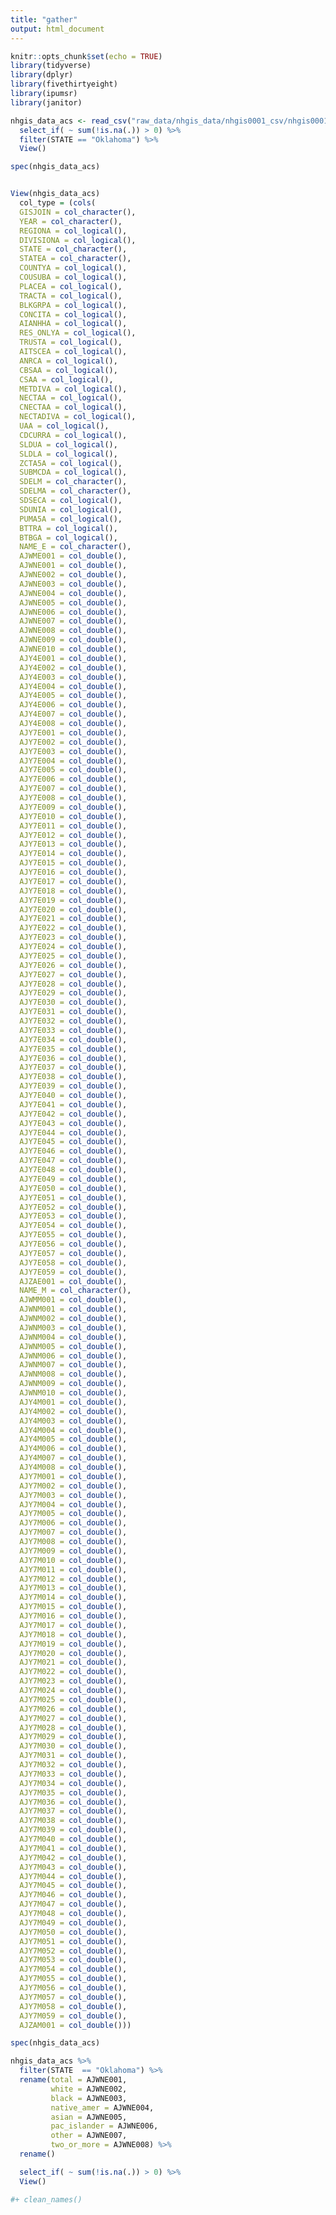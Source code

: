 ```yaml
---
title: "gather"
output: html_document
---
```


```r
knitr::opts_chunk$set(echo = TRUE)
library(tidyverse)
library(dplyr)
library(fivethirtyeight)
library(ipumsr)
library(janitor)

```

```r

nhgis_data_acs <- read_csv("raw_data/nhgis_data/nhgis0001_csv/nhgis0001_ds239_20185_2018_sd_elm.csv") %>% 
  select_if( ~ sum(!is.na(.)) > 0) %>% 
  filter(STATE == "Oklahoma") %>% 
  View()

spec(nhgis_data_acs)


View(nhgis_data_acs)
  col_type = (cols(
  GISJOIN = col_character(),
  YEAR = col_character(),
  REGIONA = col_logical(),
  DIVISIONA = col_logical(),
  STATE = col_character(),
  STATEA = col_character(),
  COUNTYA = col_logical(),
  COUSUBA = col_logical(),
  PLACEA = col_logical(),
  TRACTA = col_logical(),
  BLKGRPA = col_logical(),
  CONCITA = col_logical(),
  AIANHHA = col_logical(),
  RES_ONLYA = col_logical(),
  TRUSTA = col_logical(),
  AITSCEA = col_logical(),
  ANRCA = col_logical(),
  CBSAA = col_logical(),
  CSAA = col_logical(),
  METDIVA = col_logical(),
  NECTAA = col_logical(),
  CNECTAA = col_logical(),
  NECTADIVA = col_logical(),
  UAA = col_logical(),
  CDCURRA = col_logical(),
  SLDUA = col_logical(),
  SLDLA = col_logical(),
  ZCTA5A = col_logical(),
  SUBMCDA = col_logical(),
  SDELM = col_character(),
  SDELMA = col_character(),
  SDSECA = col_logical(),
  SDUNIA = col_logical(),
  PUMA5A = col_logical(),
  BTTRA = col_logical(),
  BTBGA = col_logical(),
  NAME_E = col_character(),
  AJWME001 = col_double(),
  AJWNE001 = col_double(),
  AJWNE002 = col_double(),
  AJWNE003 = col_double(),
  AJWNE004 = col_double(),
  AJWNE005 = col_double(),
  AJWNE006 = col_double(),
  AJWNE007 = col_double(),
  AJWNE008 = col_double(),
  AJWNE009 = col_double(),
  AJWNE010 = col_double(),
  AJY4E001 = col_double(),
  AJY4E002 = col_double(),
  AJY4E003 = col_double(),
  AJY4E004 = col_double(),
  AJY4E005 = col_double(),
  AJY4E006 = col_double(),
  AJY4E007 = col_double(),
  AJY4E008 = col_double(),
  AJY7E001 = col_double(),
  AJY7E002 = col_double(),
  AJY7E003 = col_double(),
  AJY7E004 = col_double(),
  AJY7E005 = col_double(),
  AJY7E006 = col_double(),
  AJY7E007 = col_double(),
  AJY7E008 = col_double(),
  AJY7E009 = col_double(),
  AJY7E010 = col_double(),
  AJY7E011 = col_double(),
  AJY7E012 = col_double(),
  AJY7E013 = col_double(),
  AJY7E014 = col_double(),
  AJY7E015 = col_double(),
  AJY7E016 = col_double(),
  AJY7E017 = col_double(),
  AJY7E018 = col_double(),
  AJY7E019 = col_double(),
  AJY7E020 = col_double(),
  AJY7E021 = col_double(),
  AJY7E022 = col_double(),
  AJY7E023 = col_double(),
  AJY7E024 = col_double(),
  AJY7E025 = col_double(),
  AJY7E026 = col_double(),
  AJY7E027 = col_double(),
  AJY7E028 = col_double(),
  AJY7E029 = col_double(),
  AJY7E030 = col_double(),
  AJY7E031 = col_double(),
  AJY7E032 = col_double(),
  AJY7E033 = col_double(),
  AJY7E034 = col_double(),
  AJY7E035 = col_double(),
  AJY7E036 = col_double(),
  AJY7E037 = col_double(),
  AJY7E038 = col_double(),
  AJY7E039 = col_double(),
  AJY7E040 = col_double(),
  AJY7E041 = col_double(),
  AJY7E042 = col_double(),
  AJY7E043 = col_double(),
  AJY7E044 = col_double(),
  AJY7E045 = col_double(),
  AJY7E046 = col_double(),
  AJY7E047 = col_double(),
  AJY7E048 = col_double(),
  AJY7E049 = col_double(),
  AJY7E050 = col_double(),
  AJY7E051 = col_double(),
  AJY7E052 = col_double(),
  AJY7E053 = col_double(),
  AJY7E054 = col_double(),
  AJY7E055 = col_double(),
  AJY7E056 = col_double(),
  AJY7E057 = col_double(),
  AJY7E058 = col_double(),
  AJY7E059 = col_double(),
  AJZAE001 = col_double(),
  NAME_M = col_character(),
  AJWMM001 = col_double(),
  AJWNM001 = col_double(),
  AJWNM002 = col_double(),
  AJWNM003 = col_double(),
  AJWNM004 = col_double(),
  AJWNM005 = col_double(),
  AJWNM006 = col_double(),
  AJWNM007 = col_double(),
  AJWNM008 = col_double(),
  AJWNM009 = col_double(),
  AJWNM010 = col_double(),
  AJY4M001 = col_double(),
  AJY4M002 = col_double(),
  AJY4M003 = col_double(),
  AJY4M004 = col_double(),
  AJY4M005 = col_double(),
  AJY4M006 = col_double(),
  AJY4M007 = col_double(),
  AJY4M008 = col_double(),
  AJY7M001 = col_double(),
  AJY7M002 = col_double(),
  AJY7M003 = col_double(),
  AJY7M004 = col_double(),
  AJY7M005 = col_double(),
  AJY7M006 = col_double(),
  AJY7M007 = col_double(),
  AJY7M008 = col_double(),
  AJY7M009 = col_double(),
  AJY7M010 = col_double(),
  AJY7M011 = col_double(),
  AJY7M012 = col_double(),
  AJY7M013 = col_double(),
  AJY7M014 = col_double(),
  AJY7M015 = col_double(),
  AJY7M016 = col_double(),
  AJY7M017 = col_double(),
  AJY7M018 = col_double(),
  AJY7M019 = col_double(),
  AJY7M020 = col_double(),
  AJY7M021 = col_double(),
  AJY7M022 = col_double(),
  AJY7M023 = col_double(),
  AJY7M024 = col_double(),
  AJY7M025 = col_double(),
  AJY7M026 = col_double(),
  AJY7M027 = col_double(),
  AJY7M028 = col_double(),
  AJY7M029 = col_double(),
  AJY7M030 = col_double(),
  AJY7M031 = col_double(),
  AJY7M032 = col_double(),
  AJY7M033 = col_double(),
  AJY7M034 = col_double(),
  AJY7M035 = col_double(),
  AJY7M036 = col_double(),
  AJY7M037 = col_double(),
  AJY7M038 = col_double(),
  AJY7M039 = col_double(),
  AJY7M040 = col_double(),
  AJY7M041 = col_double(),
  AJY7M042 = col_double(),
  AJY7M043 = col_double(),
  AJY7M044 = col_double(),
  AJY7M045 = col_double(),
  AJY7M046 = col_double(),
  AJY7M047 = col_double(),
  AJY7M048 = col_double(),
  AJY7M049 = col_double(),
  AJY7M050 = col_double(),
  AJY7M051 = col_double(),
  AJY7M052 = col_double(),
  AJY7M053 = col_double(),
  AJY7M054 = col_double(),
  AJY7M055 = col_double(),
  AJY7M056 = col_double(),
  AJY7M057 = col_double(),
  AJY7M058 = col_double(),
  AJY7M059 = col_double(),
  AJZAM001 = col_double()))

spec(nhgis_data_acs)

nhgis_data_acs %>% 
  filter(STATE  == "Oklahoma") %>% 
  rename(total = AJWNE001, 
         white = AJWNE002,
         black = AJWNE003,
         native_amer = AJWNE004,
         asian = AJWNE005,
         pac_islander = AJWNE006,
         other = AJWNE007,
         two_or_more = AJWNE008) %>% 
  rename()

  select_if( ~ sum(!is.na(.)) > 0) %>% 
  View()

#+ clean_names()

```






